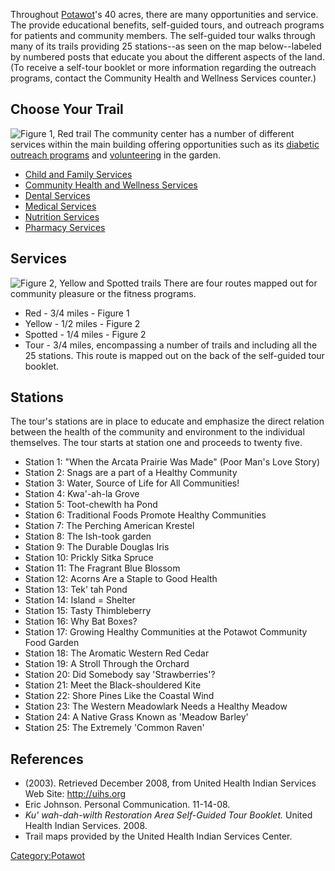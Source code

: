 {{TOCright}}

Throughout [[Potawot]]'s 40 acres, there are many opportunities and service.  The provide educational benefits, self-guided tours, and outreach programs for patients and community members.  The self-guided tour walks through many of its trails providing 25 stations--as seen on the map below--labeled by numbered posts that educate you about the different aspects of the land.  (To receive a self-tour booklet or more information regarding the outreach programs, contact the Community Health and Wellness Services counter.)

<!-- Temporarily hidden map text until map feature is fixed in appropedia
<display_points type="hybrid" zoom="17" width="500" height="550">
40.89412405347059, -124.086252450943|Conservation Easement
40.895912317005546, -124.08630073070526|[[Potawot stormwater treatment pond]]
40.89461877066834, -124.08761501312256|Station 17: [[Potawot Garden - Education|Community Organic Food Farm]]
40.89461877066834, -124.08781501312256|[[Potawot Herb Garden]]
40.896612317005546, -124.08650073070526|Station 1: "When the Arcata Prairie Was Made". This is the Peek-waa story circle. Start of Tour
40.896612317005546, -124.08620073070526|[[Potawot Restoration Grasses]]
40.896872317005546, -124.08530073070526|[[Potawot Wellness Garden]]
40.89501877066834, -124.08475501312256|Station 8: Ish-took Garden.  More information at [[Potawot Basket Weaving Demonstration Area]] or [[Potawot Basket Weaving and Pesticides]]
40.896012317005546, -124.08600073070526|Station 3: Water, Source of Likfe for All Communities
40.896282317005546, -124.08600073070526|Station 2: Snags
40.895612317005546, -124.08600073070526|Station 4: Kwa'-ah-la Grove
40.895412317005546, -124.08520073070526|Station 6: Traditional Foods Promote Healthy Communities
40.895612317005546, -124.08520073070526|Station 5: Toot-chewlth ha Pond
40.895412317005546, -124.08485073070526|Station 7: The Perching American Kestrel
40.89491877066834, -124.08475501312256|Station 9: The Durable Douglas Iris
40.89451877066834, -124.08475501312256|Station 10: Prickly Sitka Spruce
40.89391877066834, -124.085205501312256|Station 11: The Fragrant Blue Blossom
40.89371877066834, -124.085205501312256|Station 12: Acorns Are a Staple to Good Health
40.894412317005546, -124.08530073070526|Station 13: Tek'tah Pond (treatment wetlands)  More information on the [[Storm water - Seasonal Wetlands|Treatment wetlands]]
40.894212317005546, -124.08600073070526|Station 14: Island = Shelter
40.89481877066834, -124.08655501312256|Station 15: Tasty Thimbleberry
40.89531877066834, -124.08705501312256|Station 16: Why Bat Boxes?
40.89511877066834, -124.08755501312256|Station 18: The Aromatic Western Red Cedar
40.89531877066834, -124.08805501312256|Station 19: A Stroll Through the Orchard
40.89551877066834, -124.08805501312256|Station 20: Did Somebody Say 'Strawberries'?
40.89591877066834, -124.08805501312256|Station 21: Meet the Black-shouldered Kite
40.89611877066834, -124.08805501312256|Station 22: Shore Pines Like the Coastal Wind
40.89621877066834, -124.08775501312256|Station 23: The Western Meadowlark Needs a Healthy Meadow
40.89651877066834, -124.08720501312256|Station 24: A Native Grass Known as 'Meadow Barley'
40.89691877066834, -124.08690501312256|Station 25: The Extremely 'Common Raven'; End of Tour
40.896872317005546, -124.08570073070526|Main Entrance to Community Center Services
</display_points>
-->

== Choose Your Trail ==
[[Image:redtrail.jpg|thumb|right|Figure 1, Red trail]]
The community center has a number of different services within the main building offering opportunities such as its [[Potawot Diabetes Outreach Program|diabetic outreach programs]] and [[Potawot Health Center Volunteering|volunteering]] in the garden.
*[http://uihs.org/cfs/index.html Child and Family Services]
*[http://uihs.org/chw/index.html Community Health and Wellness Services]
*[http://uihs.org/ds/index.html Dental Services]
*[http://uihs.org/ms/index.html Medical Services]
*[http://uihs.org/ns/index.html Nutrition Services]
*[http://uihs.org/ps/index.html Pharmacy Services]

== Services ==
[[Image:shorterloops.jpg|thumb|right|Figure 2, Yellow and Spotted trails]]
There are four routes mapped out for community pleasure or the fitness programs. 
*Red - 3/4 miles - Figure 1
*Yellow - 1/2 miles - Figure 2
*Spotted - 1/4 miles - Figure 2
*Tour - 3/4 miles, encompassing a number of trails and including all the 25 stations.  This route is mapped out on the back of the self-guided tour booklet.

== Stations ==
The tour's stations are in place to educate and emphasize the direct relation between the health of the community and environment to the individual themselves. The tour starts at station one and proceeds to twenty five. 
*Station 1: "When the Arcata Prairie Was Made" (Poor Man's Love Story)
*Station 2: Snags are a part of a Healthy Community
*Station 3: Water, Source of Life for All Communities!
*Station 4: Kwa'-ah-la Grove
*Station 5: Toot-chewlth ha Pond
*Station 6: Traditional Foods Promote Healthy Communities
*Station 7: The Perching American Krestel
*Station 8:  The Ish-took garden
*Station 9:  The Durable Douglas Iris
*Station 10: Prickly Sitka Spruce
*Station 11: The Fragrant Blue Blossom
*Station 12: Acorns Are a Staple to Good Health
*Station 13: Tek' tah Pond
*Station 14: Island = Shelter
*Station 15: Tasty Thimbleberry
*Station 16: Why Bat Boxes?
*Station 17: Growing Healthy Communities at the Potawot Community Food Garden
*Station 18: The Aromatic Western Red Cedar
*Station 19: A Stroll Through the Orchard
*Station 20: Did Somebody say 'Strawberries'?
*Station 21: Meet the Black-shouldered Kite
*Station 22: Shore Pines Like the Coastal Wind
*Station 23: The Western Meadowlark Needs a Healthy Meadow
*Station 24: A Native Grass Known as 'Meadow Barley'
*Station 25: The Extremely 'Common Raven'

== References ==
*(2003). Retrieved December 2008, from United Health Indian Services Web Site: http://uihs.org
*Eric Johnson. Personal Communication. 11-14-08.
*''Ku' wah-dah-wilth Restoration Area Self-Guided Tour Booklet.'' United Health Indian Services. 2008.
*Trail maps provided by the United Health Indian Services Center.

[[Category:Potawot]]
